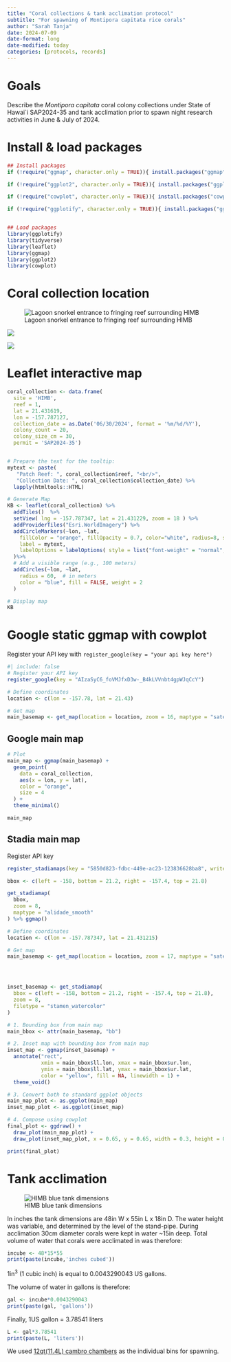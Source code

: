 ```yaml
---
title: "Coral collections & tank acclimation protocol"
subtitle: "For spawning of Montipora capitata rice corals"
author: "Sarah Tanja"
date: 2024-07-09
date-format: long
date-modified: today
categories: [protocols, records]
---
```


# Goals

Describe the *Montipora capitata* coral colony collections under State of Hawai\`i SAP2024-35 and tank acclimation prior to spawn night research activities in June & July of 2024.

# Install & load packages

```r

## Install packages
if (!require("ggmap", character.only = TRUE)){ install.packages("ggmap")}

if (!require("ggplot2", character.only = TRUE)){ install.packages("ggplot2")}

if (!require("cowplot", character.only = TRUE)){ install.packages("cowplot")}

if (!require("ggplotify", character.only = TRUE)){ install.packages("ggplotify")}


## Load packages
library(ggplotify)
library(tidyverse)
library(leaflet)
library(ggmap)
library(ggplot2)
library(cowplot)
```

# Coral collection location

![Lagoon snorkel entrance to fringing reef surrounding HIMB](Lagoon%20surrounding%20HIMB%2021.431215°N,%20-157.787347°W.png)

![](KB-patchreefs-1.jpg)

![](KB-patchreef-latlon.jpg)

# Leaflet interactive map

```r
coral_collection <- data.frame(
  site = 'HIMB',
  reef = 1,
  lat = 21.431619,
  lon = -157.787127,
  collection_date = as.Date('06/30/2024', format = '%m/%d/%Y'),
  colony_count = 20,
  colony_size_cm = 30,
  permit = 'SAP2024-35') 


# Prepare the text for the tooltip:
mytext <- paste(
   "Patch Reef: ", coral_collection$reef, "<br/>", 
   "Collection Date: ", coral_collection$collection_date) %>%
  lapply(htmltools::HTML)

# Generate Map
KB <- leaflet(coral_collection) %>% 
  addTiles()  %>% 
  setView( lng = -157.787347, lat = 21.431229, zoom = 18 ) %>% 
  addProviderTiles("Esri.WorldImagery") %>% 
  addCircleMarkers(~lon, ~lat, 
    fillColor = "orange", fillOpacity = 0.7, color="white", radius=8, stroke=FALSE,
    label = mytext,
    labelOptions = labelOptions( style = list("font-weight" = "normal", padding = "3px 8px"), textsize = "13px", direction = "auto")
  )%>%
  # Add a visible range (e.g., 100 meters)
  addCircles(~lon, ~lat,
    radius = 60,  # in meters
    color = "blue", fill = FALSE, weight = 2
  )

# Display map
KB
```

# Google static ggmap with cowplot

Register your API key with `register_google(key = "your api key here")`

```r
#| include: false
# Register your API key
register_google(key = "AIzaSyC6_foVMJfxD3w-_B4kLVVnbt4gpWJqCcY")
```

```r
# Define coordinates
location <- c(lon = -157.78, lat = 21.43)

# Get map
main_basemap <- get_map(location = location, zoom = 16, maptype = "satellite")
```

## Google main map

```r
# Plot
main_map <- ggmap(main_basemap) +
  geom_point(
    data = coral_collection,
    aes(x = lon, y = lat),
    color = "orange",
    size = 4
  ) +
  theme_minimal()

main_map
```

## Stadia main map

Register API key

```r
register_stadiamaps(key = "5850d823-fdbc-449e-ac23-123836628ba8", write = TRUE)
```

```r
bbox <- c(left = -158, bottom = 21.2, right = -157.4, top = 21.8)

get_stadiamap(
  bbox,
  zoom = 8,
  maptype = "alidade_smooth" 
) %>% ggmap()


```

```r
# Define coordinates
location <- c(lon = -157.787347, lat = 21.431215)

# Get map
main_basemap <- get_map(location = location, zoom = 17, maptype = "satellite")




inset_basemap <- get_stadiamap(
  bbox = c(left = -158, bottom = 21.2, right = -157.4, top = 21.8),
  zoom = 8,
  filetype = "stamen_watercolor" 
)

# 1. Bounding box from main map
main_bbox <- attr(main_basemap, "bb")

# 2. Inset map with bounding box from main map
inset_map <- ggmap(inset_basemap) +
  annotate("rect", 
           xmin = main_bbox$ll.lon, xmax = main_bbox$ur.lon,
           ymin = main_bbox$ll.lat, ymax = main_bbox$ur.lat,
           color = "yellow", fill = NA, linewidth = 1) +
  theme_void()

# 3. Convert both to standard ggplot objects
main_map_plot <- as.ggplot(main_map)
inset_map_plot <- as.ggplot(inset_map)

# 4. Compose using cowplot
final_plot <- ggdraw() +
  draw_plot(main_map_plot) +
  draw_plot(inset_map_plot, x = 0.65, y = 0.65, width = 0.3, height = 0.3)

print(final_plot)

```

# Tank acclimation

![HIMB blue tank dimensions](PXL_20220612_035159238~2.jpg)

In inches the tank dimensions are 48in W x 55in L x 18in D. The water height was variable, and determined by the level of the stand-pipe. During acclimation 30cm diameter corals were kept in water \~15in deep. Total volume of water that corals were acclimated in was therefore:

```r
incube <- 48*15*55
print(paste(incube,'inches cubed'))
```

1in^3^ (1 cubic inch) is equal to 0.0043290043 US gallons.

The volume of water in gallons is therefore:

```r
gal <- incube*0.0043290043
print(paste(gal, 'gallons'))
```

Finally, 1US gallon = 3.78541 liters

```r
L <- gal*3.78541
print(paste(L, 'liters'))
```

We used [12qt(11.4L) cambro chambers](https://www.cambro.com/Products/food-storage/square-food-storage-containers/camsquares-classic-food-storage-containers/camsquares-camwear/12SFSCW135) as the individual bins for spawning.
